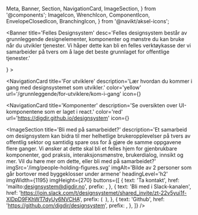   Meta,
  Banner,
  Section,
  NavigationCard,
  ImageSection,
} from '@components';
  ImageIcon,
  WrenchIcon,
  ComponentIcon,
  EnvelopeClosedIcon,
  BranchingIcon,
} from '@navikt/aksel-icons';


<Meta
  title='Velkommen'
  description='Velkommen til Felles designsystem. Her vil du finne grunnleggende designelementer og komponenter du kan bruke når du utvikler tjenester'
/>

<Banner
  title='Felles Designsystem'
  desc='Felles designsystem består av grunnleggende designelementer, komponenter og mønstre du kan bruke når du utvikler tjenester. Vi håper dette kan bli en felles verktøykasse der vi samarbeider på tvers om å lage det beste grunnlaget for offentlige tjenester.'
></Banner>

<Section title='Kom i gang'>
  <NavigationCard
    title='For designere'
    description='Lær hvordan du kommer i gang med designsystemet som designer.'
    color='blue'
    url='/grunnleggende/for-designere/kom-i-gang'
    icon={<ImageIcon fontSize={34} />}
  ></NavigationCard>

<NavigationCard
  title='For utviklere'
  description='Lær hvordan du kommer i gang med designsystemet som utvikler.'
  color='yellow'
  url='/grunnleggende/for-utviklere/kom-i-gang'
  icon={<WrenchIcon fontSize={36} />}
></NavigationCard>

  <NavigationCard
    title='Komponenter'
    description='Se oversikten over UI-komponentene som er laget i react.'
    color='red'
    url='https://digdir.github.io/designsystem'
    icon={<ComponentIcon fontSize={34} />}
  ></NavigationCard>
</Section>

<ImageSection
  title='Bli med på samarbeidet?'
  description='Et samarbeid om designsystem kan bidra til mer helhetlige brukeropplevelser på tvers av offentlig sektor og samtidig spare oss for å gjøre de samme oppgavene flere ganger. Vi ønsker at dette skal bli et felles hjem for gjenbrukbare komponenter, god praksis, interaksjonsmønstre, brukerdialog, innsikt og mer. Vil du høre mer om dette, eller bli med på samarbeidet?'
  imgSrc='/img/people-holding-figures.svg'
  imgAlt='Bilde av 2 personer som går bortover med byggeklosser under armene'
  headingLevel='h2'
  imgWidth={1195}
  imgHeight={270}
  buttons={[
    {
      text: 'Ta kontakt',
      href: 'mailto:designsystem@digdir.no',
      prefix: <EnvelopeClosedIcon fontSize={24} />,
    },
    {
      text: 'Bli med i Slack-kanalen',
      href: 'https://join.slack.com/t/designsystemet/shared_invite/zt-22v5yui1f-XlDpD9FKhWT7dyUy6NVCHA',
      prefix: (
        <img
          src='img/slack-logo.png'
          alt=''
        />
      ),
    },
    {
      text: 'Github',
      href: 'https://github.com/digdir/designsystem',
      prefix: <BranchingIcon fontSize={24} />,
    },
  ]}
/>
